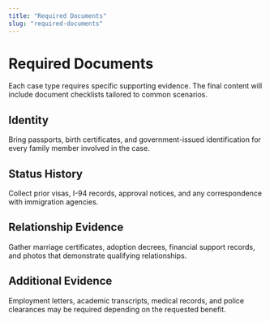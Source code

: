 ```yaml
---
title: "Required Documents"
slug: "required-documents"
---
```


# Required Documents

Each case type requires specific supporting evidence. The final content will include document checklists tailored to common scenarios.

## Identity

Bring passports, birth certificates, and government-issued identification for every family member involved in the case.

## Status History

Collect prior visas, I-94 records, approval notices, and any correspondence with immigration agencies.

## Relationship Evidence

Gather marriage certificates, adoption decrees, financial support records, and photos that demonstrate qualifying relationships.

## Additional Evidence

Employment letters, academic transcripts, medical records, and police clearances may be required depending on the requested benefit.
